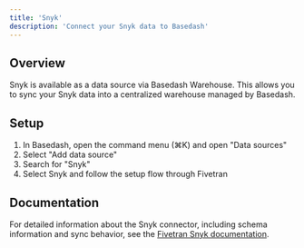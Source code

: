 ```yaml
---
title: 'Snyk'
description: 'Connect your Snyk data to Basedash'
---
```


## Overview

Snyk is available as a data source via Basedash Warehouse. This allows you to sync your Snyk data into a centralized warehouse managed by Basedash.

## Setup

1. In Basedash, open the command menu (⌘K) and open "Data sources"
2. Select "Add data source"
3. Search for "Snyk"
4. Select Snyk and follow the setup flow through Fivetran

## Documentation

For detailed information about the Snyk connector, including schema information and sync behavior, see the [Fivetran Snyk documentation](https://fivetran.com/docs/connectors/applications/snyk).
